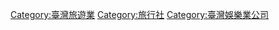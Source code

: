 [[Category:臺灣旅遊業|Category:臺灣旅遊業]]
[[Category:旅行社|Category:旅行社]]
[[Category:臺灣娛樂業公司|Category:臺灣娛樂業公司]]